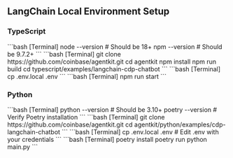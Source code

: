 ## LangChain Local Environment Setup

### TypeScript

<Steps>
  <Step title="Set Up Your Development Environment">
  ```bash [Terminal]
  node --version  # Should be 18+
  npm --version   # Should be 9.7.2+
  ```
  </Step>
  <Step title="Clone and Set Up the Repository">
  ```bash [Terminal]
  git clone https://github.com/coinbase/agentkit.git
  cd agentkit
  npm install
  npm run build
  cd typescript/examples/langchain-cdp-chatbot
  ```
  </Step>
  <Step title="Configure Environment Variables">
  ```bash [Terminal]
  cp .env.local .env
  ```
  </Step>
  <Step title="Run the Agent">
  ```bash [Terminal]
  npm run start
  ```
  </Step>
</Steps>

### Python

<Steps>
  <Step title="Set Up Your Development Environment">
  ```bash [Terminal]
  python --version  # Should be 3.10+
  poetry --version # Verify Poetry installation
  ```
  </Step>
  <Step title="Clone and Set Up the Repository">
  ```bash [Terminal]
  git clone https://github.com/coinbase/agentkit.git
  cd agentkit/python/examples/cdp-langchain-chatbot
  ```
  </Step>
  <Step title="Configure Environment Variables">
  ```bash [Terminal]
  cp .env.local .env
  # Edit .env with your credentials
  ```
  </Step>
  <Step title="Run the Agent">
  ```bash [Terminal]
  poetry install
  poetry run python main.py
  ```
  </Step>
</Steps>
